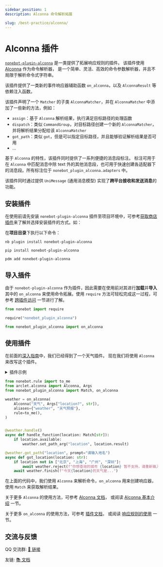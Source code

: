 ```yaml
---
sidebar_position: 1
description: Alconna 命令解析拓展

slug: /best-practice/alconna/
---
```



# Alconna 插件

[`nonebot-plugin-alconna`](https://github.com/nonebot/plugin-alconna) 是一类提供了拓展响应规则的插件。
该插件使用 [Alconna](https://github.com/ArcletProject/Alconna) 作为命令解析器，
是一个简单、灵活、高效的命令参数解析器，并且不局限于解析命令式字符串。

该插件提供了一类新的事件响应器辅助函数 `on_alconna`，以及 `AlconnaResult` 等依赖注入函数。

该插件声明了一个 `Matcher` 的子类 `AlconnaMatcher`，并在 `AlconnaMatcher` 中添加了一些新的方法，例如：

- `assign`：基于 `Alconna` 解析结果，执行满足目标路径的处理函数
- `dispatch`：类似 `CommandGroup`，对目标路径创建一个新的 `AlconnaMatcher`，并将解析结果分配给该 `AlconnaMatcher`
- `got_path`：类似 `got`，但是可以指定目标路径，并且能够验证解析结果是否可用
- ...

基于 `Alconna` 的特性，该插件同时提供了一系列便捷的消息段标注。
标注可用于在 `Alconna` 中匹配消息中除 text 外的其他消息段，也可用于快速创建各适配器下的消息段。所有标注位于 `nonebot_plugin_alconna.adapters` 中。

该插件同时通过提供 `UniMessage` (通用消息模型) 实现了**跨平台接收和发送消息**的功能。

## 安装插件

在使用前请先安装 `nonebot-plugin-alconna` 插件至项目环境中，可参考[获取商店插件](../../tutorial/store.mdx#安装插件)来了解并选择安装插件的方式。如：

在**项目目录**下执行以下命令：

<Tabs groupId="install">
<TabItem value="cli" label="使用 nb-cli">

```shell
nb plugin install nonebot-plugin-alconna
```

</TabItem>
<TabItem value="pip" label="使用 pip">

```shell
pip install nonebot-plugin-alconna
```

</TabItem>

<TabItem value="pdm" label="使用 pdm">

```shell
pdm add nonebot-plugin-alconna
```

</TabItem>
</Tabs>

## 导入插件

由于 `nonebot-plugin-alconna` 作为插件，因此需要在使用前对其进行**加载**并**导入**其中的 `on_alconna` 来使用命令拓展。使用 `require` 方法可轻松完成这一过程，可参考 [跨插件访问](../../advanced/requiring.md) 一节进行了解。

```python
from nonebot import require

require("nonebot_plugin_alconna")

from nonebot_plugin_alconna import on_alconna
```

## 使用插件

在前面的[深入指南](../../appendices/session-control.mdx)中，我们已经得到了一个天气插件。
现在我们将使用 `Alconna` 来改写这个插件。

<details>
  <summary>插件示例</summary>

```python title=weather/__init__.py
from nonebot import on_command
from nonebot.rule import to_me
from nonebot.matcher import Matcher
from nonebot.adapters import Message
from nonebot.params import CommandArg, ArgPlainText

weather = on_command("天气", rule=to_me(), aliases={"weather", "天气预报"})

@weather.handle()
async def handle_function(matcher: Matcher, args: Message = CommandArg()):
    if args.extract_plain_text():
        matcher.set_arg("location", args)

@weather.got("location", prompt="请输入地名")
async def got_location(location: str = ArgPlainText()):
    if location not in ["北京", "上海", "广州", "深圳"]:
        await weather.reject(f"你想查询的城市 {location} 暂不支持，请重新输入！")
    await weather.finish(f"今天{location}的天气是...")
```

</details>

```python {5-9,13-15,17-18}
from nonebot.rule import to_me
from arclet.alconna import Alconna, Args
from nonebot_plugin_alconna import Match, on_alconna

weather = on_alconna(
    Alconna("天气", Args["location?", str]),
    aliases={"weather", "天气预报"},
    rule=to_me(),
)


@weather.handle()
async def handle_function(location: Match[str]):
    if location.available:
        weather.set_path_arg("location", location.result)

@weather.got_path("location", prompt="请输入地名")
async def got_location(location: str):
    if location not in ["北京", "上海", "广州", "深圳"]:
        await weather.reject(f"你想查询的城市 {location} 暂不支持，请重新输入！")
    await weather.finish(f"今天{location}的天气是...")
```

在上面的代码中，我们使用 `Alconna` 来解析命令，`on_alconna` 用来创建响应器，使用 `Match` 来获取解析结果。

关于更多 `Alconna` 的使用方法，可参考 [Alconna 文档](https://arclet.top/docs/tutorial/alconna)，
或阅读 [Alconna 基本介绍](./command.md) 一节。

关于更多 `on_alconna` 的使用方法，可参考 [插件文档](https://github.com/nonebot/plugin-alconna/blob/master/docs.md)，
或阅读 [响应规则的使用](./matcher.md) 一节。

## 交流与反馈

QQ 交流群: [🔗 链接](https://jq.qq.com/?_wv=1027&k=PUPOnCSH)

友链: [📚 文档](https://graiax.cn/guide/message_parser/alconna.html)
